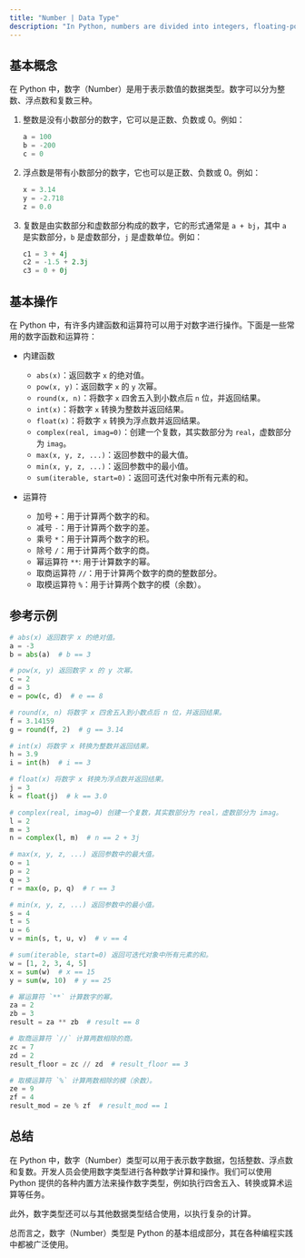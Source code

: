 ```yaml
---
title: "Number | Data Type"
description: "In Python, numbers are divided into integers, floating-point numbers, and complex numbers. These types are used for various mathematical operations with built-in functions like abs(), pow(), and round(). Numbers are a core part of Python, used in many common programming tasks."
---
```


## 基本概念

在 Python 中，数字（Number）是用于表示数值的数据类型。数字可以分为整数、浮点数和复数三种。

1. 整数是没有小数部分的数字，它可以是正数、负数或 0。例如：

    ```python
    a = 100
    b = -200
    c = 0
    ```

2. 浮点数是带有小数部分的数字，它也可以是正数、负数或 0。例如：

    ```python
    x = 3.14
    y = -2.718
    z = 0.0
    ```

3. 复数是由实数部分和虚数部分构成的数字，它的形式通常是 `a + bj`，其中 `a` 是实数部分，`b` 是虚数部分，`j` 是虚数单位。例如：

    ```python
    c1 = 3 + 4j
    c2 = -1.5 + 2.3j
    c3 = 0 + 0j
    ```

## 基本操作

在 Python 中，有许多内建函数和运算符可以用于对数字进行操作。下面是一些常用的数字函数和运算符：

-   内建函数

    -   `abs(x)`：返回数字 `x` 的绝对值。
    -   `pow(x, y)`：返回数字 `x` 的 `y` 次幂。
    -   `round(x, n)`：将数字 `x` 四舍五入到小数点后 `n` 位，并返回结果。
    -   `int(x)`：将数字 `x` 转换为整数并返回结果。
    -   `float(x)`：将数字 `x` 转换为浮点数并返回结果。
    -   `complex(real, imag=0)`：创建一个复数，其实数部分为 `real`，虚数部分为 `imag`。
    -   `max(x, y, z, ...)`：返回参数中的最大值。
    -   `min(x, y, z, ...)`：返回参数中的最小值。
    -   `sum(iterable, start=0)`：返回可迭代对象中所有元素的和。

-   运算符
    -   加号 `+`：用于计算两个数字的和。
    -   减号 `-`：用于计算两个数字的差。
    -   乘号 `*`：用于计算两个数字的积。
    -   除号 `/`：用于计算两个数字的商。
    -   幂运算符 `**`: 用于计算数字的幂。
    -   取商运算符 `//`：用于计算两个数字的商的整数部分。
    -   取模运算符 `%`：用于计算两个数字的模（余数）。

## 参考示例

```python
# abs(x) 返回数字 x 的绝对值。
a = -3
b = abs(a)  # b == 3

# pow(x, y) 返回数字 x 的 y 次幂。
c = 2
d = 3
e = pow(c, d)  # e == 8

# round(x, n) 将数字 x 四舍五入到小数点后 n 位，并返回结果。
f = 3.14159
g = round(f, 2)  # g == 3.14

# int(x) 将数字 x 转换为整数并返回结果。
h = 3.9
i = int(h)  # i == 3

# float(x) 将数字 x 转换为浮点数并返回结果。
j = 3
k = float(j)  # k == 3.0

# complex(real, imag=0) 创建一个复数，其实数部分为 real，虚数部分为 imag。
l = 2
m = 3
n = complex(l, m)  # n == 2 + 3j

# max(x, y, z, ...) 返回参数中的最大值。
o = 1
p = 2
q = 3
r = max(o, p, q)  # r == 3

# min(x, y, z, ...) 返回参数中的最小值。
s = 4
t = 5
u = 6
v = min(s, t, u, v)  # v == 4

# sum(iterable, start=0) 返回可迭代对象中所有元素的和。
w = [1, 2, 3, 4, 5]
x = sum(w)  # x == 15
y = sum(w, 10)  # y == 25

# 幂运算符 `**` 计算数字的幂。
za = 2
zb = 3
result = za ** zb  # result == 8

# 取商运算符 `//` 计算两数相除的商。
zc = 7
zd = 2
result_floor = zc // zd  # result_floor == 3

# 取模运算符 `%` 计算两数相除的模（余数）。
ze = 9
zf = 4
result_mod = ze % zf  # result_mod == 1
```

## 总结

在 Python 中，数字（Number）类型可以用于表示数字数据，包括整数、浮点数和复数。开发人员会使用数字类型进行各种数学计算和操作。我们可以使用 Python 提供的各种内置方法来操作数字类型，例如执行四舍五入、转换或算术运算等任务。

此外，数字类型还可以与其他数据类型结合使用，以执行复杂的计算。

总而言之，数字（Number）类型是 Python 的基本组成部分，其在各种编程实践中都被广泛使用。

